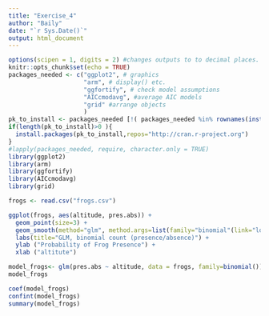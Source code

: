```yaml
---
title: "Exercise_4"
author: "Baily"
date: "`r Sys.Date()`"
output: html_document
---
```


```r

options(scipen = 1, digits = 2) #changes outputs to to decimal places.
knitr::opts_chunk$set(echo = TRUE)
packages_needed <- c("ggplot2", # graphics
                     "arm", # display() etc.
                     "ggfortify", # check model assumptions
                     "AICcmodavg", #average AIC models
                     "grid" #arrange objects
                     )
pk_to_install <- packages_needed [!( packages_needed %in% rownames(installed.packages())  )]
if(length(pk_to_install)>0 ){
  install.packages(pk_to_install,repos="http://cran.r-project.org")
}
#lapply(packages_needed, require, character.only = TRUE)
library(ggplot2)
library(arm)
library(ggfortify)
library(AICcmodavg)
library(grid)
```



```r
frogs <- read.csv("frogs.csv")
```


```r
ggplot(frogs, aes(altitude, pres.abs)) +
  geom_point(size=3) +
  geom_smooth(method="glm", method.args=list(family="binomial"(link="logit"))) +
  labs(title="GLM, binomial count (presence/absence)") +
  ylab ("Probability of Frog Presence") +
  xlab ("altitute")
```

```r
model_frogs<- glm(pres.abs ~ altitude, data = frogs, family=binomial())
model_frogs
```

```r
coef(model_frogs)
confint(model_frogs)
summary(model_frogs)
```


